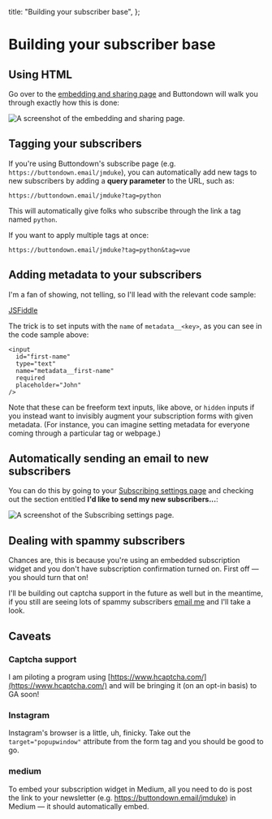 
  title: "Building your subscriber base",
};

# Building your subscriber base

## Using HTML

Go over to the [embedding and sharing page](https://buttondown.email/share) and Buttondown will walk you through exactly how this is done:

![A screenshot of the embedding and sharing page.](/images/embed-form.png)

## Tagging your subscribers

If you're using Buttondown's subscribe page (e.g. `https://buttondown.email/jmduke`), you can automatically add new tags to new subscribers by adding a **query parameter** to the URL, such as:

```markup
https://buttondown.email/jmduke?tag=python
```

This will automatically give folks who subscribe through the link a tag named `python`.

If you want to apply multiple tags at once:

```markup
https://buttondown.email/jmduke?tag=python&tag=vue
```

## Adding metadata to your subscribers

I'm a fan of showing, not telling, so I'll lead with the relevant code sample:

[JSFiddle](https://jsfiddle.net/buttondown/t53cr4gy/21/)

The trick is to set inputs with the `name` of `metadata__<key>`, as you can see in the code sample above:

```markup
<input
  id="first-name"
  type="text"
  name="metadata__first-name"
  required
  placeholder="John"
/>
```

Note that these can be freeform text inputs, like above, or `hidden` inputs if you instead want to invisibly augment your subscription forms with given metadata. (For instance, you can imagine setting metadata for everyone coming through a particular tag or webpage.)

## Automatically sending an email to new subscribers

You can do this by going to your [Subscribing settings page](https://buttondown.email/settings/subscribing) and checking out the section entitled **I'd like to send my new subscribers...**:

![A screenshot of the Subscribing settings page.](/images/subscribing.png)

## Dealing with spammy subscribers

Chances are, this is because you're using an embedded subscription widget and you don't have subscription confirmation turned on. First off — you should turn that on!

I'll be building out captcha support in the future as well but in the meantime, if you still are seeing lots of spammy subscribers [email me](mailto:justin@buttondown.email) and I'll take a look.

## Caveats

### Captcha support

I am piloting a program using [https://www.hcaptcha.com/](https://www.hcaptcha.com/) and will be bringing it (on an opt-in basis) to GA soon!

### Instagram

Instagram's browser is a little, uh, finicky. Take out the `target="popupwindow"` attribute from the form tag and you should be good to go.

### medium

To embed your subscription widget in Medium, all you need to do is post the link to your newsletter (e.g. https://buttondown.email/jmduke) in Medium — it should automatically embed.
